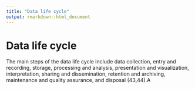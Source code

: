 ```yaml
---
title: "Data life cycle"
output: rmarkdown::html_document
---
```


# Data life cycle

The main steps of the data life  cycle include data  collection, entry  and  recording, storage, processing  and  analysis, presentation  and  visualization, interpretation,  sharing and  dissemination, retention  and  archiving, maintenance and  quality  assurance, and disposal (43,44).A
